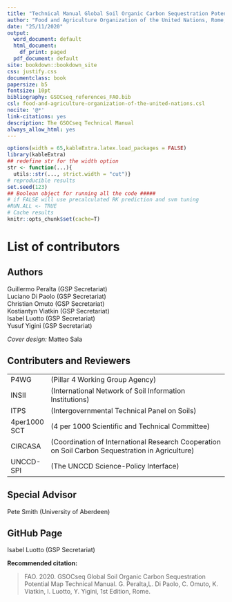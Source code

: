 ```yaml
--- 
title: "Technical Manual Global Soil Organic Carbon Sequestration Potential Map GSOCseq"
author: "Food and Agriculture Organization of the United Nations, Rome, 2020"
date: "25/11/2020"
output:
  word_document: default
  html_document:
    df_print: paged
  pdf_document: default
site: bookdown::bookdown_site
css: justify.css
documentclass: book
papersize: b5
fontsize: 10pt
bibliography: GSOCseq_references_FAO.bib
csl: food-and-agriculture-organization-of-the-united-nations.csl
nocite: '@*'
link-citations: yes
description: The GSOCseq Technical Manual
always_allow_html: yes
---
```




```r
options(width = 65,kableExtra.latex.load_packages = FALSE)
library(kableExtra)
## redefine str for the width option
str <- function(...){
  utils::str(..., strict.width = "cut")}
# reproducible results
set.seed(123)
## Boolean object for running all the code #####
# if FALSE will use precalculated RK prediction and svm tuning
#RUN.ALL <- TRUE
# Cache results
knitr::opts_chunk$set(cache=T)
```

\frontmatter
\addtocontents{toc}{\protect\hypersetup{hidelinks}}   
\addtocontents{lot}{\protect\hypersetup{hidelinks}}
\addtocontents{lof}{\protect\hypersetup{hidelinks}}
\tableofcontents
\listoffigures
\listoftables
\printnomenclature
\mainmatter
\pagestyle{fancy}

# List of contributors{-}

## Authors{-}


Guillermo Peralta (GSP Secretariat)  
Luciano Di Paolo (GSP Secretariat)  
Christian Omuto (GSP Secretariat)  
Kostiantyn Viatkin (GSP Secretariat)  
Isabel Luotto (GSP Secretariat)  
Yusuf Yigini (GSP Secretariat)  


*Cover design:* Matteo Sala


## Contributers and Reviewers{-}

|               |                                      |
|-----|--------------------------------------|
| P4WG | (Pillar 4 Working Group Agency) |
| INSII | (International Network of Soil Information Institutions) |
| ITPS | (Intergovernmental Technical Panel on Soils) |
| 4per1000 SCT| (4 per 1000 Scientific and Technical Committee) |
| CIRCASA | (Coordination of International Research Cooperation on Soil Carbon Sequestration in Agriculture) |
| UNCCD-SPI | (The UNCCD Science-Policy Interface) |  
  
  
## Special Advisor {-}
Pete Smith (University of Aberdeen)

## GitHub Page {-}
Isabel Luotto (GSP Secretariat) 
  
\vfill






 



**Recommended citation:**

> FAO. 2020. GSOCseq Global Soil Organic Carbon Sequestration Potential Map
Technical Manual. G. Peralta,L. Di Paolo, C. Omuto, K. Viatkin, I. Luotto, Y. Yigini, 1st Edition, Rome. 
